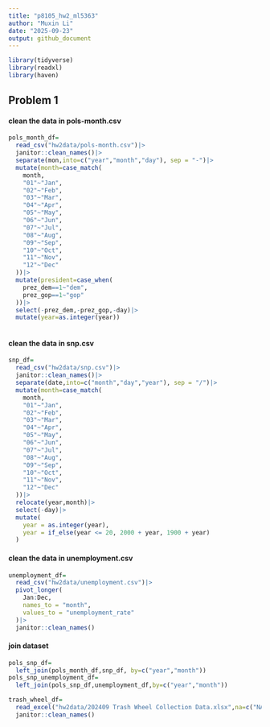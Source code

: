 ```yaml
---
title: "p8105_hw2_ml5363"
author: "Muxin Li"
date: "2025-09-23"
output: github_document
---
```


```r
library(tidyverse)
library(readxl)
library(haven)
```

## Problem 1
#### clean the data in pols-month.csv
```r
pols_month_df=
  read_csv("hw2data/pols-month.csv")|>
  janitor::clean_names()|>
  separate(mon,into=c("year","month","day"), sep = "-")|>
  mutate(month=case_match(
    month,
    "01"~"Jan",
    "02"~"Feb",
    "03"~"Mar",
    "04"~"Apr",
    "05"~"May",
    "06"~"Jun",
    "07"~"Jul",
    "08"~"Aug",
    "09"~"Sep",
    "10"~"Oct",
    "11"~"Nov",
    "12"~"Dec"
  ))|>
  mutate(president=case_when(
    prez_dem==1~"dem",
    prez_gop==1~"gop"
  ))|>
  select(-prez_dem,-prez_gop,-day)|>
  mutate(year=as.integer(year))
  
```

#### clean the data in snp.csv
```r
snp_df=
  read_csv("hw2data/snp.csv")|>
  janitor::clean_names()|>
  separate(date,into=c("month","day","year"), sep = "/")|>
  mutate(month=case_match(
    month,
    "01"~"Jan",
    "02"~"Feb",
    "03"~"Mar",
    "04"~"Apr",
    "05"~"May",
    "06"~"Jun",
    "07"~"Jul",
    "08"~"Aug",
    "09"~"Sep",
    "10"~"Oct",
    "11"~"Nov",
    "12"~"Dec"
  ))|>
  relocate(year,month)|>
  select(-day)|>
  mutate(
    year = as.integer(year),                
    year = if_else(year <= 20, 2000 + year, 1900 + year)
  )
```

#### clean the data in unemployment.csv
```r
unemployment_df=
  read_csv("hw2data/unemployment.csv")|>
  pivot_longer(
    Jan:Dec,
    names_to = "month",
    values_to = "unemployment_rate"
  )|>
  janitor::clean_names()
```

#### join dataset
```r
pols_snp_df=
  left_join(pols_month_df,snp_df, by=c("year","month"))
pols_snp_unemployment_df=
  left_join(pols_snp_df,unemployment_df,by=c("year","month"))
```

```r
trash_wheel_df=
  read_excel("hw2data/202409 Trash Wheel Collection Data.xlsx",na=c("NA",".",""))|>
  janitor::clean_names()

```

